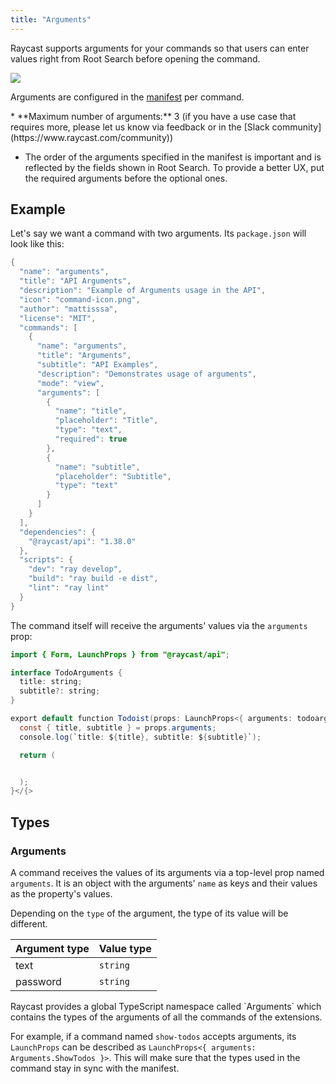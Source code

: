 ```yaml
---
title: "Arguments"
---
```


Raycast supports arguments for your commands so that users can enter values right from Root Search before opening the command.

![](/images/arguments.png)

Arguments are configured in the [manifest](/information/manifest#argument-properties) per command.

<Info>
  * **Maximum number of arguments:** 3 (if you have a use case that requires
  more, please let us know via feedback or in the [Slack
  community](https://www.raycast.com/community))

  - The order of the arguments specified in the manifest is important and is reflected by the fields shown in Root Search. To provide a better UX, put the required arguments before the optional ones.

</Info>

## Example

Let's say we want a command with two arguments. Its `package.json` will look like this:

```cs
{
  "name": "arguments",
  "title": "API Arguments",
  "description": "Example of Arguments usage in the API",
  "icon": "command-icon.png",
  "author": "mattisssa",
  "license": "MIT",
  "commands": [
    {
      "name": "arguments",
      "title": "Arguments",
      "subtitle": "API Examples",
      "description": "Demonstrates usage of arguments",
      "mode": "view",
      "arguments": [
        {
          "name": "title",
          "placeholder": "Title",
          "type": "text",
          "required": true
        },
        {
          "name": "subtitle",
          "placeholder": "Subtitle",
          "type": "text"
        }
      ]
    }
  ],
  "dependencies": {
    "@raycast/api": "1.38.0"
  },
  "scripts": {
    "dev": "ray develop",
    "build": "ray build -e dist",
    "lint": "ray lint"
  }
}
```

The command itself will receive the arguments' values via the `arguments` prop:

```java
import { Form, LaunchProps } from "@raycast/api";

interface TodoArguments {
  title: string;
  subtitle?: string;
}

export default function Todoist(props: LaunchProps<{ arguments: todoarguments }>) {
  const { title, subtitle } = props.arguments;
  console.log(`title: ${title}, subtitle: ${subtitle}`);

  return (


  );
}</{>
```

## Types

### Arguments

A command receives the values of its arguments via a top-level prop named `arguments`. It is an object with the arguments' `name` as keys and their values as the property's values.

Depending on the `type` of the argument, the type of its value will be different.

| Argument type | Value type |
| ------------- | ---------- |
| text          | `string`     |
| password      | `string`     |

<Info>
  Raycast provides a global TypeScript namespace called `Arguments` which contains the types of the arguments of all the commands of the extensions.

  For example, if a command named `show-todos` accepts arguments, its `LaunchProps` can be described as `LaunchProps<{ arguments: Arguments.ShowTodos }>`. This will make sure that the types used in the command stay in sync with the manifest.
</Info>
